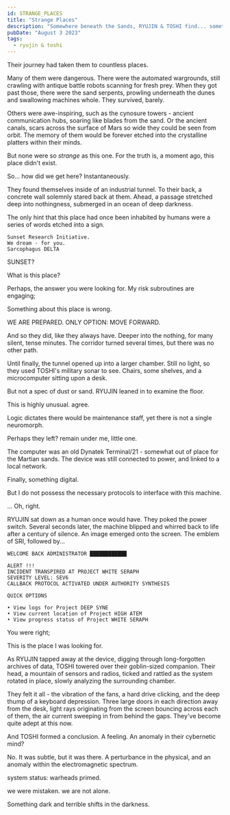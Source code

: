 ```yaml
---
id: STRANGE_PLACES
title: "Strange Places"
description: "Somewhere beneath the Sands, RYUJIN & TOSHI find... something?"
pubDate: "August 3 2023"
tags:
  - ryujin & toshi
---
```



Their journey had taken them to countless places. 

Many of them were dangerous. There were the automated wargrounds, still crawling with antique battle robots scanning for fresh prey. When they got past those, there were the sand serpents, prowling underneath the dunes and swallowing machines whole. They survived, barely.
 
 Others were awe-inspiring, such as the cynosure towers - ancient communication hubs, soaring like blades from the sand. Or the ancient canals, scars across the surface of Mars so wide they could be seen from orbit. The memory of them would be forever etched into the crystalline platters within their minds.

But none were so *strange* as this one. For the truth is, a moment ago, this place didn't exist. 

<QuoteContentRowRender author={AuthorRYUJIN} left>
So... how did we get here?
</QuoteContentRowRender>

<QuoteContentRowRender author={AuthorTOSHI}>
Instantaneously.
</QuoteContentRowRender>

They found themselves inside of an industrial tunnel. To their back, a concrete wall solemnly stared back at them. Ahead, a passage stretched deep into nothingness, submerged in an ocean of deep darkness.

The only hint that this place had once been inhabited by humans were a series of words etched into a sign.

```
Sunset Research Initiative.
We dream - for you.
Sarcophagus DELTA
```

<QuoteContentRowRender author={AuthorRYUJIN} left>
SUNSET?

What is this place?
</QuoteContentRowRender>

<QuoteContentRowRender author={AuthorTOSHI}>
Perhaps, the answer you were looking for.
</QuoteContentRowRender>

<QuoteContentRowRender author={AuthorRYUJIN} left>
My risk subroutines are engaging;

Something about this place is wrong.
</QuoteContentRowRender>

<QuoteContentRowRender author={AuthorTOSHI}>
WE ARE PREPARED. ONLY OPTION: MOVE FORWARD.
</QuoteContentRowRender>

And so they did, like they always have. Deeper into the nothing, for many silent, tense minutes. The corridor turned several times, but there was no other path.

Until finally, the tunnel opened up into a larger chamber. Still no light, so they used TOSHI's military sonar to see. Chairs, some shelves, and a microcomputer sitting upon a desk.

But not a spec of dust or sand. RYUJIN leaned in to examine the floor.

<QuoteContentRowRender author={AuthorRYUJIN} left>
This is highly unusual.
</QuoteContentRowRender>

<QuoteContentRowRender author={AuthorTOSHI}>
agree.

Logic dictates there would be maintenance staff, yet there is not a single neuromorph.
</QuoteContentRowRender>

<QuoteContentRowRender author={AuthorRYUJIN} left>
Perhaps they left?
</QuoteContentRowRender>

<QuoteContentRowRender author={AuthorTOSHI}>
remain under me, little one.
</QuoteContentRowRender>

The computer was an old Dynatek Terminal/21 - somewhat out of place for the Martian sands. The device was still connected to power, and linked to a local network.

<QuoteContentRowRender author={AuthorRYUJIN} left>
Finally, something digital.

But I do not possess the necessary protocols to interface with this machine.
</QuoteContentRowRender>

<QuoteContentRowRender author={AuthorTOSHI}>
...
</QuoteContentRowRender>

<QuoteContentRowRender author={AuthorRYUJIN} left>
Oh, right.
</QuoteContentRowRender>

RYUJIN sat down as a human once would have. They poked the power switch. Several seconds later, the machine blipped and whirred back to life after a century of silence. An image emerged onto the screen. The emblem of SRI, followed by...

```
WELCOME BACK ADMINISTRATOR ████████████

ALERT !!!
INCIDENT TRANSPIRED AT PROJECT WHITE SERAPH
SEVERITY LEVEL: SEV6 
CALLBACK PROTOCOL ACTIVATED UNDER AUTHORITY SYNTHESIS

QUICK OPTIONS

• View logs for Project DEEP SYNE
• View current location of Project HIGH ATEM
• View progress status of Project WHITE SERAPH
```

<QuoteContentRowRender author={AuthorRYUJIN} left>
You were right;

This is the place I was looking for.
</QuoteContentRowRender>

As RYUJIN tapped away at the device, digging through long-forgotten archives of data, TOSHI towered over their goblin-sized companion. Their head, a mountain of sensors and radios, ticked and rattled as the system rotated in place, slowly analyzing the surrounding chamber.

They felt it all - the vibration of the fans, a hard drive clicking, and the deep thump of a keyboard depression. Three large doors in each direction away from the desk, light rays originating from the screen bouncing across each of them, the air current sweeping in from behind the gaps. They've become quite adept at this now. 

And TOSHI formed a conclusion. A feeling. An anomaly in their cybernetic mind?

No. It was subtle, but it was there. A perturbance in the physical, and an anomaly within the electromagnetic spectrum.

<QuoteContentRowRender author={AuthorTOSHI}>
system status: warheads primed.

we were mistaken. we are not alone.
</QuoteContentRowRender>
 
 Something dark and terrible shifts in the darkness.